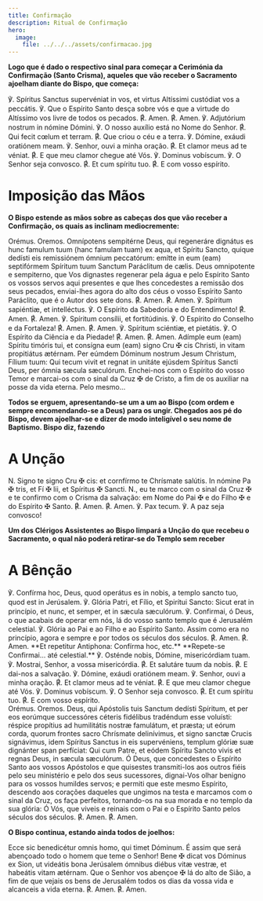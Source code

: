 ```yaml
---
title: Confirmação
description: Ritual de Confirmação
hero:
  image:
    file: ../../../assets/confirmacao.jpg
---
```


**Logo que é dado o respectivo sinal para começar a Cerimónia da Confirmação (Santo Crisma), aqueles que vão receber o Sacramento ajoelham diante do Bispo, que começa:**

<div class="side-by-side not-content">
  <span>
    ℣. Spíritus Sanctus supervéniat in vos, et virtus Altíssimi custódiat vos a
    peccátis.
  </span>
  <span>
    ℣. Que o Espírito Santo desça sobre vós e que a virtude do Altíssimo vos
    livre de todos os pecados.
  </span>
  <span>
    <span class="text-red-500">℟.</span> Amen.
  </span>
  <span>
    <span class="text-red-500">℟.</span> Amen.
  </span>
  <span>℣. Adjutórium nostrum in nómine Dómini.</span>
  <span>℣. O nosso auxílio está no Nome do Senhor.</span>
  <span>
    <span class="text-red-500">℟.</span> Qui fecit cœlum et terram.
  </span>
  <span>
    <span class="text-red-500">℟.</span> Que criou o céu e a terra.
  </span>
  <span>℣. Dómine, exáudi oratiónem meam.</span>
  <span>℣. Senhor, ouvi a minha oração.</span>
  <span>
    <span class="text-red-500">℟.</span> Et clamor meus ad te véniat.
  </span>
  <span>
    <span class="text-red-500">℟.</span> E que meu clamor chegue até Vós.
  </span>
  <span>℣. Dominus vobíscum.</span>
  <span>℣. O Senhor seja convosco.</span>
  <span>
    <span class="text-red-500">℟.</span> Et cum spíritu tuo.
  </span>
  <span>
    <span class="text-red-500">℟.</span> E com vosso espírito.
  </span>
</div>

# Imposição das Mãos

**O Bispo estende as mãos sobre as cabeças dos que vão receber a Confirmação, os quais as inclinam mediocremente:**

<div class="side-by-side not-content">
  <span class="text-red-500 text-center">Orémus.</span>
  <span class="text-red-500 text-center">Oremos.</span>
  <span>
    Omnípotens sempitérne Deus, qui regeneráre dignátus es hunc famulum tuum
    (hanc famulam tuam) ex aqua, et Spíritu Sancto, quique dedísti eis
    remissiónem ómnium peccatórum: emítte in eum (eam) septifórmem Spíritum tuum
    Sanctum Paráclitum de cælis.
  </span>
  <span>
    Deus omnipotente e sempiterno, que Vos dignastes regenerar pela água e pelo
    Espírito Santo os vossos servos aqui presentes e que lhes concedestes a
    remissão dos seus pecados, enviai-lhes agora do alto dos céus o vosso
    Espírito Santo Paráclito, que é o Autor dos sete dons.
  </span>
  <span>
    <span class="text-red-500">℟.</span> Amen.
  </span>
  <span>
    <span class="text-red-500">℟.</span> Amen.
  </span>
  <span>℣. Spíritum sapiéntiæ, et intelléctus.</span>
  <span>℣. O Espírito da Sabedoria e do Entendimento!</span>
  <span>
    <span class="text-red-500">℟.</span> Amen.
  </span>
  <span>
    <span class="text-red-500">℟.</span> Amen.
  </span>
  <span>℣. Spíritum consílii, et fortitúdinis.</span>
  <span>℣. O Espírito do Conselho e da Fortaleza!</span>
  <span>
    <span class="text-red-500">℟.</span> Amen.
  </span>
  <span>
    <span class="text-red-500">℟.</span> Amen.
  </span>
  <span>℣. Spíritum sciéntiæ, et pietátis.</span>
  <span>℣. O Espírito da Ciência e da Piedade!</span>
  <span>
    <span class="text-red-500">℟.</span> Amen.
  </span>
  <span>
    <span class="text-red-500">℟.</span> Amen.
  </span>
  <span>
    Adímple eum (eam) Spíritu timóris tui, et consígna eum (eam) signo Cru
    <span class="text-red-500">✠</span> cis Christi, in vitam propitiátus ætérnam.
    Per eúmdem Dóminum nostrum Jesum Christum, Fílium tuum: Qui tecum vivit et regnat
    in unitáte ejúsdem Spíritus Sancti Deus, per ómnia sæcula sæculórum.
  </span>
  <span>
    Enchei-nos com o Espírito do vosso Temor e marcai-os com o sinal da Cruz
    <span class="text-red-500">✠</span> de Cristo, a fim de os auxiliar na posse
    da vida eterna. Pelo mesmo...
  </span>
</div>

**Todos se erguem, apresentando-se um a um ao Bispo (com ordem e sempre encomendando-se a Deus) para os ungir. Chegados aos pé do Bispo, devem ajoelhar-se e dizer de modo inteligível o seu nome de Baptismo. Bispo diz, fazendo**

# A Unção

<div class="side-by-side not-content">
  <span>
    <span class="text-red-500">N.</span> Signo te signo Cru
    <span class="text-red-500">✠</span> cis: et cornfírmo te Chrísmate salútis. In
    nómine Pa <span class="text-red-500">✠</span> tris, et Fí <span class="text-red-500">
      ✠
    </span> lii, et Spíritus
    <span class="text-red-500">✠</span> Sancti.
  </span>
  <span>
    <span class="text-red-500">N.</span>, eu te marco com o sinal da Cruz
    <span class="text-red-500">✠</span> e te confirmo com o Crisma da salvação: em
    Nome do Pai <span class="text-red-500">✠</span> e do Filho <span class="text-red-500">
      ✠
    </span> e do Espírito
    <span class="text-red-500">✠</span> Santo.
  </span>
  <span>
    <span class="text-red-500">℟.</span> Amen.
  </span>
  <span>
    <span class="text-red-500">℟.</span> Amen.
  </span>
  <span>℣. Pax tecum.</span>
  <span>℣. A paz seja convosco!</span>
</div>

**Um dos Clérigos Assistentes ao Bispo limpará a Unção do que recebeu o Sacramento, o qual não poderá retirar-se do Templo sem receber**

# A Bênção

<div class="side-by-side not-content">
  <span>
    ℣. Confírma hoc, Deus, quod operátus es in nobis, a templo sancto tuo, quod
    est in Jerúsalem. ℣. Glória Patri, et Fílio, et Spirítui Sancto: Sicut erat
    in princípio, et nunc, et semper, et in sæcula sæculórum.
  </span>
  <span>
    ℣. Confirmai, ó Deus, o que acabais de operar em nós, lá do vosso santo
    templo que é Jerusalém celestial. ℣. Glória ao Pai e ao Filho e ao Espírito
    Santo. Assim como era no princípio, agora e sempre e por todos os séculos
    dos séculos.
  </span>
  <span>
    <span class="text-red-500">℟.</span> Amen.
  </span>
  <span>
    <span class="text-red-500">℟.</span> Amen.
  </span>
  <span>**Et repetitur Antiphona: Confírma hoc, etc.**</span>
  <span>**Repete-se Confirmai... até celestial.**</span>
  <span>℣. Osténde nobis, Dómine, misericórdiam tuam.</span>
  <span>℣. Mostrai, Senhor, a vossa misericórdia.</span>
  <span>
    <span class="text-red-500">℟.</span> Et salutáre tuum da nobis.
  </span>
  <span>
    <span class="text-red-500">℟.</span> E dai-nos a salvação.
  </span>
  <span>℣. Dómine, exáudi oratiónem meam.</span>
  <span>℣. Senhor, ouvi a minha oração.</span>
  <span>
    <span class="text-red-500">℟.</span> Et clamor meus ad te véniat.
  </span>
  <span>
    <span class="text-red-500">℟.</span> E que meu clamor chegue até Vós.
  </span>
  <span>℣. Dominus vobíscum.</span>
  <span>℣. O Senhor seja convosco.</span>
  <span>
    <span class="text-red-500">℟.</span> Et cum spíritu tuo.
  </span>
  <span>
    <span class="text-red-500">℟.</span> E com vosso espírito.
  </span>
</div>

<div class="side-by-side not-content">
  <span class="text-red-500 text-center">Orémus.</span>
  <span class="text-red-500 text-center">Oremos.</span>
  <span>
    Deus, qui Apóstolis tuis Sanctum dedísti Spíritum, et per eos eorúmque
    successóres céteris fidélibus tradéndum esse voluísti: réspice propítius ad
    humilitátis nostræ famulátum, et præsta; ut eórum corda, quorum frontes
    sacro Chrísmate delinívimus, et signo sanctæ Crucis signávimus, idem
    Spíritus Sanctus in eis supervéniens, templum glóriæ suæ dignánter span
    perfíciat: Qui cum Patre, et eódem Spíritu Sancto vivis et regnas Deus, in
    sæcula sæculórum.
  </span>
  <span>
    Ó Deus, que concedestes o Espírito Santo aos vossos Apóstolos e que
    quisestes transmiti-los aos outros fiéis pelo seu ministério e pelo dos seus
    sucessores, dignai-Vos olhar benigno para os vossos humildes servos; e
    permiti que este mesmo Espírito, descendo aos corações daqueles que ungimos
    na testa e marcamos com o sinal da Cruz, os faça perfeitos, tornando-os na
    sua morada e no templo da sua glória: Ó Vós, que viveis e reinais com o Pai
    e o Espírito Santo pelos séculos dos séculos.
  </span>
  <span>
    <span class="text-red-500">℟.</span> Amen.
  </span>
  <span>
    <span class="text-red-500">℟.</span> Amen.
  </span>
</div>

**O Bispo continua, estando ainda todos de joelhos:**

<div class="side-by-side not-content">
  <span>Ecce sic benedicétur omnis homo, qui timet Dóminum.</span>
  <span>É assim que será abençoado todo o homem que teme o Senhor!</span>
  <span>
    Bene <span class="text-red-500">✠</span> dicat vos Dóminus ex Sion, ut
    videátis bona Jerúsalem ómnibus diébus vitæ vestræ, et habeátis vitam
    ætérnam.
  </span>
  <span>
    Que o Senhor vos abençoe <span class="text-red-500">✠</span> lá do alto de
    Sião, a fim de que vejais os bens de Jerusalém todos os dias da vossa vida e
    alcanceis a vida eterna.
  </span>
  <span>
    <span class="text-red-500">℟.</span> Amen.
  </span>
  <span>
    <span class="text-red-500">℟.</span> Amen.
  </span>
</div>

